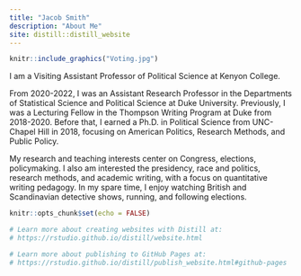 ```yaml
---
title: "Jacob Smith"
description: "About Me"
site: distill::distill_website
---
```

::: {.floatting}

```r
knitr::include_graphics("Voting.jpg")
```

I am a Visiting Assistant Professor of Political Science at Kenyon College.

From 2020-2022, I was an Assistant Research Professor in the Departments of Statistical Science and Political Science at Duke University. Previously, I was a Lecturing Fellow in the Thompson Writing Program at Duke from 2018-2020. Before that, I earned a Ph.D. in Political Science from UNC-Chapel Hill in 2018, focusing on American Politics, Research Methods, and Public Policy. 

My research and teaching interests center on Congress, elections, policymaking. I also am interested the presidency, race and politics, research methods, and academic writing, with a focus on quantitative writing pedagogy. In my spare time, I enjoy watching British and Scandinavian detective shows, running, and following elections.
:::


```r
knitr::opts_chunk$set(echo = FALSE)

# Learn more about creating websites with Distill at:
# https://rstudio.github.io/distill/website.html

# Learn more about publishing to GitHub Pages at:
# https://rstudio.github.io/distill/publish_website.html#github-pages

```

